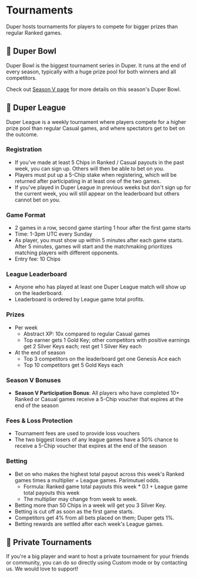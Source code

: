 # Tournaments

Duper hosts tournaments for players to compete for bigger prizes than regular Ranked games.

## 🥣 Duper Bowl

Duper Bowl is the biggest tournament series in Duper. It runs at the end of every season, typically with a huge prize pool for both winners and all competitors.

Check out [Season V page](/season-5) for more details on this season's Duper Bowl.

## 🗿 Duper League

Duper League is a weekly tournament where players compete for a higher prize pool than regular Casual games, and where spectators get to bet on the outcome.

### Registration

- If you've made at least 5 Chips in Ranked / Casual payouts in the past week, you can sign up. Others will then be able to bet on you.
- Players must put up a 5-Chip stake when registering, which will be returned after participating in at least one of the two games.
- If you've played in Duper League in previous weeks but don't sign up for the current week, you will still appear on the leaderboard but others cannot bet on you.

### Game Format

- 2 games in a row, second game starting 1 hour after the first game starts
- Time: 1-3pm UTC every Sunday
- As player, you must show up within 5 minutes after each game starts. After 5 minutes, games will start and the matchmaking prioritizes matching players with different opponents.
- Entry fee: 10 Chips

### League Leaderboard

- Anyone who has played at least one Duper League match will show up on the leaderboard.
- Leaderboard is ordered by League game total profits.

### Prizes

- Per week
  - Abstract XP: 10x compared to regular Casual games
  - Top earner gets 1 Gold Key; other competitors with positive earnings get 2 Silver Keys each; rest get 1 Silver Key each
- At the end of season
  - Top 3 competitors on the leaderboard get one Genesis Ace each
  - Top 10 competitors get 5 Gold Keys each

### Season V Bonuses

- **Season V Participation Bonus**: All players who have completed 10+ Ranked or Casual games receive a 5-Chip voucher that expires at the end of the season

### Fees & Loss Protection

- Tournament fees are used to provide loss vouchers
- The two biggest losers of any league games have a 50% chance to receive a 5-Chip voucher that expires at the end of the season

### Betting

- Bet on who makes the highest total payout across this week's Ranked games times a multiplier + League games. Parimutuel odds.
  - Formula: Ranked game total payouts this week \* 0.1 + League game total payouts this week
  - The multiplier may change from week to week.
- Betting more than 50 Chips in a week will get you 3 Silver Key.
- Betting is cut off as soon as the first game starts.
- Competitors get 4% from all bets placed on them; Duper gets 1%.
- Betting rewards are settled after each week's League games.

## 👻 Private Tournaments

If you're a big player and want to host a private tournament for your friends or community, you can do so directly using Custom mode or by contacting us. We would love to support!
